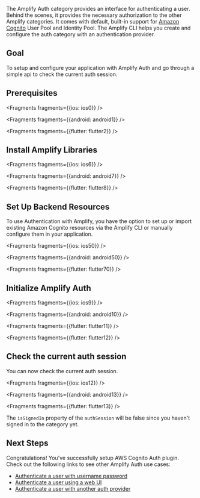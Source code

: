 The Amplify Auth category provides an interface for authenticating a user. Behind the scenes, it provides the necessary authorization to the other Amplify categories. It comes with default, built-in support for [Amazon Cognito](https://aws.amazon.com/cognito) User Pool and Identity Pool. The Amplify CLI helps you create and configure the auth category with an authentication provider.

## Goal

To setup and configure your application with Amplify Auth and go through a simple api to check the current auth session.

## Prerequisites


<Fragments fragments={{ios: ios0}} />


<Fragments fragments={{android: android1}} />


<Fragments fragments={{flutter: flutter2}} />

## Install Amplify Libraries


<Fragments fragments={{ios: ios6}} />


<Fragments fragments={{android: android7}} />


<Fragments fragments={{flutter: flutter8}} />

## Set Up Backend Resources

To use Authentication with Amplify, you have the option to set up or import existing Amazon Cognito resources via the Amplify CLI or manually configure them in your application.


<Fragments fragments={{ios: ios50}} />


<Fragments fragments={{android: android50}} />


<Fragments fragments={{flutter: flutter70}} />

## Initialize Amplify Auth


<Fragments fragments={{ios: ios9}} />


<Fragments fragments={{android: android10}} />


<Fragments fragments={{flutter: flutter11}} />


<Fragments fragments={{flutter: flutter12}} />

## Check the current auth session

You can now check the current auth session.


<Fragments fragments={{ios: ios12}} />


<Fragments fragments={{android: android13}} />


<Fragments fragments={{flutter: flutter13}} />

The `isSignedIn` property of the `authSession` will be false since you haven't signed in to the category yet.

## Next Steps
Congratulations! You've successfully setup AWS Cognito Auth plugin.  Check out the following links to see other Amplify Auth use cases:

* [Authenticate a user with username password](/lib-v1/auth/signin)
* [Authenticate a user using a web UI](/lib-v1/auth/signin_web_ui)
* [Authenticate a user with another auth provider](/lib-v1/auth/social)
